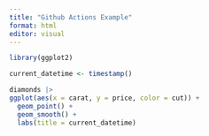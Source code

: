 ```yaml
---
title: "Github Actions Example"
format: html
editor: visual
---
```


```r

library(ggplot2)

current_datetime <- timestamp()

diamonds |> 
ggplot(aes(x = carat, y = price, color = cut)) +
  geom_point() +
  geom_smooth() +
  labs(title = current_datetime)
  
```
